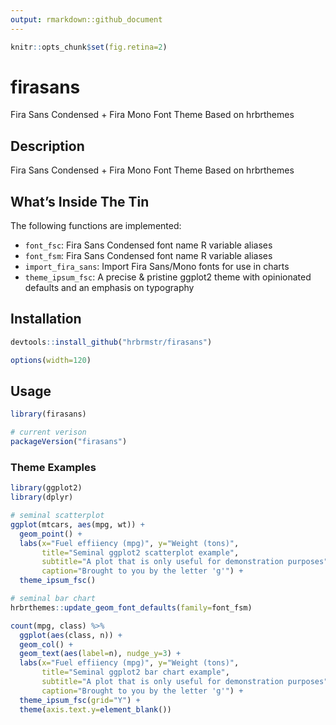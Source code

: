 ```yaml
---
output: rmarkdown::github_document
---
```


```r
knitr::opts_chunk$set(fig.retina=2)
```

# firasans

Fira Sans Condensed + Fira Mono Font Theme Based on hrbrthemes

## Description

Fira Sans Condensed + Fira Mono Font Theme Based on hrbrthemes

## What's Inside The Tin

The following functions are implemented:

- `font_fsc`:	Fira Sans Condensed font name R variable aliases
- `font_fsm`:	Fira Sans Condensed font name R variable aliases
- `import_fira_sans`:	Import Fira Sans/Mono fonts for use in charts
- `theme_ipsum_fsc`:	A precise & pristine ggplot2 theme with opinionated defaults and an emphasis on typography

## Installation

```r
devtools::install_github("hrbrmstr/firasans")
```

```r
options(width=120)
```

## Usage

```r
library(firasans)

# current verison
packageVersion("firasans")

```

### Theme Examples

```r
library(ggplot2)
library(dplyr)

# seminal scatterplot
ggplot(mtcars, aes(mpg, wt)) +
  geom_point() +
  labs(x="Fuel effiiency (mpg)", y="Weight (tons)",
       title="Seminal ggplot2 scatterplot example",
       subtitle="A plot that is only useful for demonstration purposes",
       caption="Brought to you by the letter 'g'") +
  theme_ipsum_fsc()
```

```r
# seminal bar chart
hrbrthemes::update_geom_font_defaults(family=font_fsm)

count(mpg, class) %>%
  ggplot(aes(class, n)) +
  geom_col() +
  geom_text(aes(label=n), nudge_y=3) +
  labs(x="Fuel effiiency (mpg)", y="Weight (tons)",
       title="Seminal ggplot2 bar chart example",
       subtitle="A plot that is only useful for demonstration purposes",
       caption="Brought to you by the letter 'g'") +
  theme_ipsum_fsc(grid="Y") +
  theme(axis.text.y=element_blank())
```